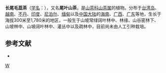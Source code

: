 {{Speciesbox 
| taxon = Camellia caudata
| authority =  Wall.
| status = LC
| status_system = IUCN3.1
| status_ref = <ref>Rivers, M.C. (2015). ''Camellia caudata''. The IUCN Red List of Threatened Species 2015: e.T62051108A62051116. https://doi.org/10.2305/IUCN.UK.2015-4.RLTS.T62051108A62051116.en. Downloaded on 22 October 2018.</ref>
| image = Gardenology.org-IMG 2334 rbgs11jan.jpg
|synonyms= * Camellia assimilis Champ. ex Benth.
* ''Camellia caudata'' Wall. var. ''gracilis'' (Hemsl.) Yamamoto ex H. Keng
* ''Camellia membranaceae'' H. T. Chang
* ''Camellia percuspidata'' H. T. Chang
* ''Camellia subglabra'' Chang
* ''Camellia triantha'' H. T. Chang
}}

'''长尾毛蕊茶'''（[[学名|学名]]：{{lang|la|''Camellia caudata''}}），又名'''尾叶山茶'''，是[[山茶科|山茶科]][[山茶属|山茶属]]的植物。分布于[[台湾岛|台湾岛]]、[[越南|越南]]、[[不丹|不丹]]、[[印度|印度]]、[[尼泊尔|尼泊尔]]、[[缅甸|缅甸]]以及[[中国大陆|中国大陆]]的[[海南|海南]]、[[广西|广西]]、[[广东|广东]]等地，生长于海拔300米至1,780米的地区，一般生于山坡常绿阔叶林中、林缘、山谷密林下、山坡林中、山坡阔叶林中、灌丛中以及疏林中，目前尚未由人工引种栽培。

== 参考文献 ==
<references />
<div class="references-small">
* {{cite web| url =http://www.bioinfo.cn/db05/KmzwSpecies.php?action=view&id=22148| title =长尾毛蕊茶| work =《中国高等植物数据库全库》| publisher =中国科学院微生物研究所| author =昆明植物研究所| accessdate =2009-02-25| deadurl =yes| archiveurl =https://web.archive.org/web/20160305040632/http://www.bioinfo.cn/db05/KmzwSpecies.php?action=view&id=22148| archivedate =2016-03-05}}
</div>
{{Taxonbar|from=Q11041496}}

[[Category:山茶属|W]]